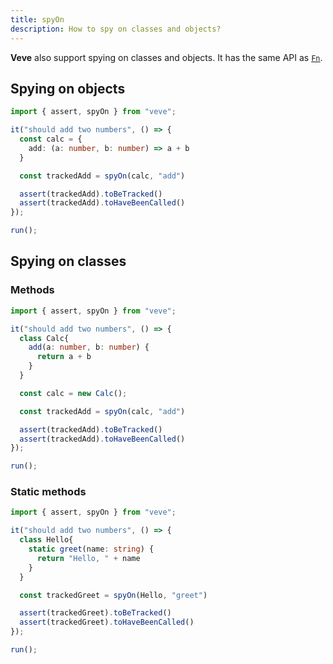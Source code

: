 ```yaml
---
title: spyOn
description: How to spy on classes and objects?
---
```


**Veve** also support spying on classes and objects. It has the same API as [`Fn`](/docs/veve/Fn#API). 


## Spying on objects

```ts twoslash title="test.test.ts"
import { assert, spyOn } from "veve";

it("should add two numbers", () => {
  const calc = {
    add: (a: number, b: number) => a + b 
  }

  const trackedAdd = spyOn(calc, "add")

  assert(trackedAdd).toBeTracked()
  assert(trackedAdd).toHaveBeenCalled()
});

run();
```

## Spying on classes

### Methods 

```ts twoslash title="test.test.ts"
import { assert, spyOn } from "veve";

it("should add two numbers", () => {
  class Calc{
    add(a: number, b: number) {
      return a + b
    } 
  }

  const calc = new Calc();

  const trackedAdd = spyOn(calc, "add")

  assert(trackedAdd).toBeTracked()
  assert(trackedAdd).toHaveBeenCalled()
});

run();
```

### Static methods

```ts twoslash title="test.test.ts"
import { assert, spyOn } from "veve";

it("should add two numbers", () => {
  class Hello{
    static greet(name: string) {
      return "Hello, " + name
    } 
  }

  const trackedGreet = spyOn(Hello, "greet")

  assert(trackedGreet).toBeTracked()
  assert(trackedGreet).toHaveBeenCalled()
});

run();
```